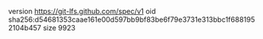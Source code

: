 version https://git-lfs.github.com/spec/v1
oid sha256:d54681353caae161e00d597bb9bf83be6f79e3731e313bbc1f6881952104b457
size 9923
